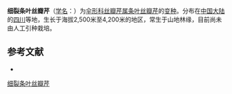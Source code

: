 {{NoteTA|G1=LS}}
{{Infraspeciesbox
| name = 细裂条叶丝瓣芹
| status = 
| status_system = 
| image = 
| species link = 条叶丝瓣芹
| species = chienii
| varietas = dissectum
| authority = Shan
}}

'''细裂条叶丝瓣芹'''（[[学名|学名]]：{{lang|la|''Acronema chienii'' var. ''dissectum''}}）为[[伞形科|伞形科]][[丝瓣芹属|丝瓣芹属]][[条叶丝瓣芹|条叶丝瓣芹]]的[[变种|变种]]。分布在[[中国大陆|中国大陆]]的[[四川|四川]]等地，生长于海拔2,500米至4,200米的地区，常生于山地林缘，目前尚未由人工引种栽培。

== 参考文献 ==
<div class="references-small">
* {{cite web| url =http://www.bioinfo.cn/db05/KmzwSpecies.php?action=view&id=29816| title =细裂条叶丝瓣芹（变种）| work =《中国高等植物数据库全库》| publisher =中国科学院微生物研究所| author =昆明植物研究所| accessdate =2009-02-26| deadurl =yes| archiveurl =https://web.archive.org/web/20160305075745/http://www.bioinfo.cn/db05/KmzwSpecies.php?action=view&id=29816| archivedate =2016-03-05}}
</div>
{{Taxonbar|from=Q18229942}}

[[Category:丝瓣芹属|细裂条叶丝瓣芹]]


{{Apiales-stub}}